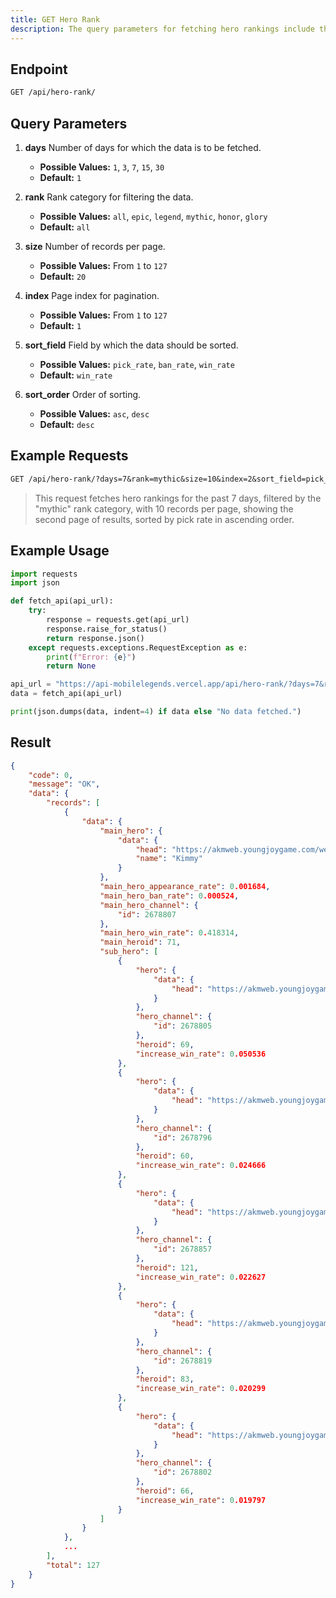 ```yaml
---
title: GET Hero Rank
description: The query parameters for fetching hero rankings include the number of days (1, 3, 7, 15, 30), rank category (all, epic, legend, mythic, honor, glory), number of records per page (1-127), page index (1-127), sorting field (pick_rate, ban_rate, win_rate), and sorting order (asc, desc). The default values are 1 day, all ranks, 20 records per page, page index 1, sorted by win_rate in descending order. The result includes a status code, message, and data with records of heroes, including their appearance rate, ban rate, win rate, and IDs, along with sub-heroes and their respective details. The total number of records is also provided.
---
```


## Endpoint

```txt
GET /api/hero-rank/
```

## Query Parameters

1. **days**
   Number of days for which the data is to be fetched.

   - **Possible Values:** `1`, `3`, `7`, `15`, `30`
   - **Default:** `1`

2. **rank**
   Rank category for filtering the data.

   - **Possible Values:** `all`, `epic`, `legend`, `mythic`, `honor`, `glory`
   - **Default:** `all`

3. **size**
   Number of records per page.

   - **Possible Values:** From `1` to `127`
   - **Default:** `20`

4. **index**
   Page index for pagination.

   - **Possible Values:** From `1` to `127`
   - **Default:** `1`

5. **sort_field**
   Field by which the data should be sorted.

   - **Possible Values:** `pick_rate`, `ban_rate`, `win_rate`
   - **Default:** `win_rate`

6. **sort_order**
   Order of sorting.

   - **Possible Values:** `asc`, `desc`
   - **Default:** `desc`

## Example Requests

```txt
GET /api/hero-rank/?days=7&rank=mythic&size=10&index=2&sort_field=pick_rate&sort_order=asc
```

> This request fetches hero rankings for the past 7 days, filtered by the "mythic" rank category, with 10 records per page, showing the second page of results, sorted by pick rate in ascending order.

## Example Usage

```python {13} showLineNumbers
import requests
import json

def fetch_api(api_url):
    try:
        response = requests.get(api_url)
        response.raise_for_status()
        return response.json()
    except requests.exceptions.RequestException as e:
        print(f"Error: {e}")
        return None

api_url = "https://api-mobilelegends.vercel.app/api/hero-rank/?days=7&rank=mythic&size=10&index=2&sort_field=pick_rate&sort_order=asc"
data = fetch_api(api_url)

print(json.dumps(data, indent=4) if data else "No data fetched.")
```

## Result

```json showLineNumbers
{
    "code": 0,
    "message": "OK",
    "data": {
        "records": [
            {
                "data": {
                    "main_hero": {
                        "data": {
                            "head": "https://akmweb.youngjoygame.com/web/svnres/img/mlbb/homepage/100_d1d055377612e96139f2f2ae5d0c3279.png",
                            "name": "Kimmy"
                        }
                    },
                    "main_hero_appearance_rate": 0.001684,
                    "main_hero_ban_rate": 0.000524,
                    "main_hero_channel": {
                        "id": 2678807
                    },
                    "main_hero_win_rate": 0.418314,
                    "main_heroid": 71,
                    "sub_hero": [
                        {
                            "hero": {
                                "data": {
                                    "head": "https://akmweb.youngjoygame.com/web/svnres/img/mlbb/homepage/100_b07dccc76d66453f7d5c779b1b0f9370.png"
                                }
                            },
                            "hero_channel": {
                                "id": 2678805
                            },
                            "heroid": 69,
                            "increase_win_rate": 0.050536
                        },
                        {
                            "hero": {
                                "data": {
                                    "head": "https://akmweb.youngjoygame.com/web/svnres/img/mlbb/homepage/100_8a9c1966feb34e85d7bdcc1ed01ffb5d.png"
                                }
                            },
                            "hero_channel": {
                                "id": 2678796
                            },
                            "heroid": 60,
                            "increase_win_rate": 0.024666
                        },
                        {
                            "hero": {
                                "data": {
                                    "head": "https://akmweb.youngjoygame.com/web/svnres/img/mlbb/homepage/100_f070d82521ecd2e14d4ef3f25880830a.png"
                                }
                            },
                            "hero_channel": {
                                "id": 2678857
                            },
                            "heroid": 121,
                            "increase_win_rate": 0.022627
                        },
                        {
                            "hero": {
                                "data": {
                                    "head": "https://akmweb.youngjoygame.com/web/svnres/img/mlbb/homepage/100_efe9c7ed8d8f84f1bb0f88a3e08de5fc.png"
                                }
                            },
                            "hero_channel": {
                                "id": 2678819
                            },
                            "heroid": 83,
                            "increase_win_rate": 0.020299
                        },
                        {
                            "hero": {
                                "data": {
                                    "head": "https://akmweb.youngjoygame.com/web/svnres/img/mlbb/homepage/100_2a7a8d1531a1c4f8524880413535348d.png"
                                }
                            },
                            "hero_channel": {
                                "id": 2678802
                            },
                            "heroid": 66,
                            "increase_win_rate": 0.019797
                        }
                    ]
                }
            },
            ...
        ],
        "total": 127
    }
}
```